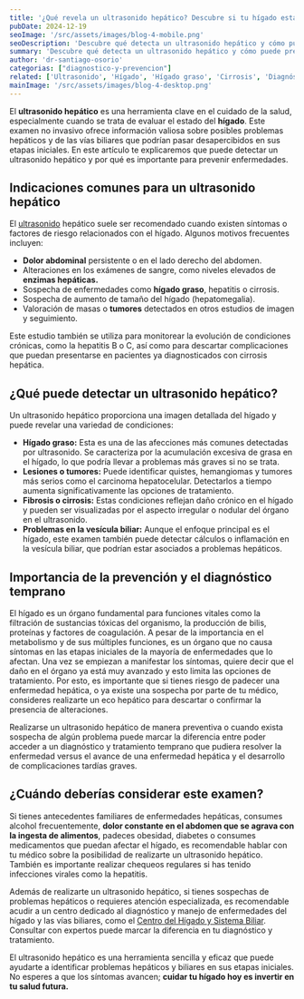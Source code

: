 ```yaml
---
title: '¿Qué revela un ultrasonido hepático? Descubre si tu hígado está en riesgo'
pubDate: 2024-12-19
seoImage: '/src/assets/images/blog-4-mobile.png'
seoDescription: 'Descubre qué detecta un ultrasonido hepático y cómo puede prevenir enfermedades del hígado. Aprende a identificar si tu hígado está en riesgo.'
summary: 'Descubre qué detecta un ultrasonido hepático y cómo puede prevenir enfermedades del hígado. Aprende a identificar si tu hígado está en riesgo.'
author: 'dr-santiago-osorio'
categorias: ["diagnostico-y-prevencion"]
related: ['Ultrasonido', 'Hígado', 'Hígado graso', 'Cirrosis', 'Diagnóstico', 'Prevención']
mainImage: '/src/assets/images/blog-4-desktop.png'
---
```


El **ultrasonido hepático** es una herramienta clave en el cuidado de la salud, especialmente cuando se trata de evaluar el estado del **hígado**. Este examen no invasivo ofrece información valiosa sobre posibles problemas hepáticos y de las vías biliares que podrían pasar desapercibidos en sus etapas iniciales. En este artículo te explicaremos que puede detectar un ultrasonido hepático y por qué es importante para prevenir enfermedades.

## Indicaciones comunes para un ultrasonido hepático

El [ultrasonido](https://www.clinicaenlace.mx/servicios/ultrasonidos) hepático suele ser recomendado cuando existen síntomas o factores de riesgo relacionados con el hígado. Algunos motivos frecuentes incluyen:

- **Dolor abdominal** persistente o en el lado derecho del abdomen.
- Alteraciones en los exámenes de sangre, como niveles elevados de ****enzimas hepáticas**.**
- Sospecha de enfermedades como **hígado graso**, hepatitis o cirrosis.
- Sospecha de aumento de tamaño del hígado (hepatomegalia).
- Valoración de masas o **tumores** detectados en otros estudios de imagen y seguimiento.

Este estudio también se utiliza para monitorear la evolución de condiciones crónicas, como la hepatitis B o C, así como para descartar complicaciones que puedan presentarse en pacientes ya diagnosticados con cirrosis hepática.

## ¿Qué puede detectar un ultrasonido hepático?

Un ultrasonido hepático proporciona una imagen detallada del hígado y puede revelar una variedad de condiciones:

- **Hígado graso:** Esta es una de las afecciones más comunes detectadas por ultrasonido. Se caracteriza por la acumulación excesiva de grasa en el hígado, lo que podría llevar a problemas más graves si no se trata.
- **Lesiones o tumores:** Puede identificar quistes, hemangiomas y tumores más serios como el carcinoma hepatocelular. Detectarlos a tiempo aumenta significativamente las opciones de tratamiento.
- **Fibrosis o cirrosis:** Estas condiciones reflejan daño crónico en el hígado y pueden ser visualizadas por el aspecto irregular o nodular del órgano en el ultrasonido.
- **Problemas en la vesícula biliar:** Aunque el enfoque principal es el hígado, este examen también puede detectar cálculos o inflamación en la vesícula biliar, que podrían estar asociados a problemas hepáticos.

## Importancia de la prevención y el diagnóstico temprano

El hígado es un órgano fundamental para funciones vitales como la filtración de sustancias tóxicas del organismo, la producción de bilis, proteínas y factores de coagulación.  A pesar de la importancia en el metabolismo y de sus múltiples funciones, es un órgano que no causa síntomas en las etapas iniciales de la mayoría de enfermedades que lo afectan. Una vez se empiezan a manifestar los síntomas, quiere decir que el daño en el órgano ya está muy avanzado y esto limita las opciones de tratamiento. Por esto, es importante que si tienes riesgo de padecer una enfermedad hepática, o ya existe una sospecha por parte de tu médico, consideres realizarte un eco hepático para descartar o confirmar la presencia de alteraciones. 

Realizarse un ultrasonido hepático de manera preventiva o cuando exista sospecha de algún problema puede marcar la diferencia entre poder acceder a un diagnóstico y tratamiento temprano que pudiera resolver la enfermedad versus el avance de una enfermedad hepática y el desarrollo de complicaciones tardías graves.

## ¿Cuándo deberías considerar este examen?

Si tienes antecedentes familiares de enfermedades hepáticas, consumes alcohol frecuentemente, **dolor constante en el abdomen que se agrava con la ingesta de alimentos**, padeces obesidad, diabetes o consumes medicamentos que puedan afectar el hígado, es recomendable hablar con tu médico sobre la posibilidad de realizarte un ultrasonido hepático. También es importante realizar chequeos regulares si has tenido infecciones virales como la hepatitis.

Además de realizarte un ultrasonido hepático, si tienes sospechas de problemas hepáticos o requieres atención especializada, es recomendable acudir a un centro dedicado al diagnóstico y manejo de enfermedades del hígado y las vías biliares, como el [Centro del Hígado y Sistema Biliar](https://www.clinicaenlace.mx/centro-hepatobiliar). Consultar con expertos puede marcar la diferencia en tu diagnóstico y tratamiento.

El ultrasonido hepático es una herramienta sencilla y eficaz que puede ayudarte a identificar problemas hepáticos y biliares en sus etapas iniciales. No esperes a que los síntomas avancen; **cuidar tu hígado hoy es invertir en tu salud futura.**